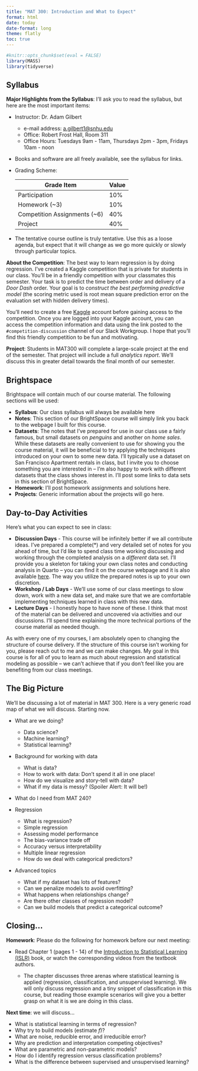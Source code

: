```yaml
---
title: "MAT 300: Introduction and What to Expect"
format: html
date: today
date-format: long
theme: flatly
toc: true
---
```


```r
#knitr::opts_chunk$set(eval = FALSE)
library(MASS)
library(tidyverse)
```

## Syllabus

**Major Highlights from the Syllabus**: I'll ask you to read the syllabus, but here are the most important items:

  + Instructor: Dr. Adam Gilbert
  
    + e-mail address: [a.gilbert1@snhu.edu](mailto:a.gilbert1@snhu.edu)
    + Office: Robert Frost Hall, Room 311
    + Office Hours: Tuesdays 9am - 11am, Thursdays 2pm - 3pm, Fridays 10am - noon
  
  + Books and software are all freely available, see the syllabus for links.
  + Grading Scheme:
  <center> 
  Grade Item                     | Value
  -------------------------------|-----------
  Participation                  | 10%
  Homework (~3)                  | 10%
  Competition Assignments (~6)   | 40%
  Project                        | 40%
  </center>
  
  + The tentative course outline is truly tentative. Use this as a loose agenda, but expect that it will change as we go more quickly or slowly through particular topics.

**About the Competition**: The best way to learn regression is by doing regression. I've created a Kaggle competition that is private for students in our class. You'll be in a friendly competition with your classmates this semester. Your task is to predict the time between order and delivery of a *Door Dash* order. Your goal is to *construct the best performing predictive model* (the scoring metric used is root mean square prediction error on the evaluation set with hidden delivery times).

You'll need to create a free [Kaggle](https://www.kaggle.com) account before gaining access to the competition. Once you are logged into your Kaggle account, you can access the competition information and data using the link posted to the `#competition-discussion` channel of our Slack Workgroup. I hope that you'll find this friendly competition to be fun and motivating.

**Project**: Students in MAT300 will complete a large-scale project at the end of the semester. That project will include a full *analytics report*. We'll discuss this in greater detail towards the final month of our semester.


## Brightspace

Brightspace will contain much of our course material. The following sections will be used:

  + **Syllabus**: Our class syllabus will always be available here
  + **Notes**: This section of our BrightSpace course will simply link you back to the webpage I built for this course.
  + **Datasets**: The notes that I've prepared for use in our class use a fairly famous, but small datasets on *penguins* and another on *home sales*. While these datasets are really convenient to use for showing you the course material, it will be beneficial to try applying the techniques introduced on your own to some new data. I'll typically use a dataset on San Francisco Apartment rentals in class, but I invite you to choose something you are interested in -- I'm also happy to work with different datasets that the class shows interest in. I'll post some links to data sets in this section of BrightSpace.
  + **Homework**: I'll post homework assignments and solutions here.
  + **Projects**: Generic information about the projects will go here.

## Day-to-Day Activities

Here's what you can expect to see in class:

  + **Discussion Days** - This course will be infinitely better if we all contribute ideas. I've prepared a complete(\*) and very detailed set of notes for you ahead of time, but I'd like to spend class time working discussing and working through the completed analysis on a *different* data set. I'll provide you a skeleton for taking your own class notes and conducting analysis in Quarto -- you can find it on the course webpage and it is also available [here](https://agmath.github.io/RegressionCourse/StudentNotesTemplate.qmd). The way you utilize the prepared notes is up to your own discretion.
  + **Workshop / Lab Days** - We'll use some of our class meetings to slow down, work with a new data set, and make sure that we are comfortable implementing techniques learned in class with this new data.
  + **Lecture Days** - I honestly hope to have none of these. I think that most of the material can be delivered and uncovered via activities and our discussions. I'll spend time explaining the more technical portions of the course material as needed though.

As with every one of my courses, I am absolutely open to changing the structure of course delivery. If the structure of this course isn't working for you, please reach out to me and we can make changes. My goal in this course is for all of you to learn as much about regression and statistical modeling as possible -- we can't achieve that if you don't feel like you are benefiting from our class meetings.

## The Big Picture

We'll be discussing a lot of material in MAT 300. Here is a very generic road map of what we will discuss. Starting now.

  + What are we doing?
  
    + Data science?
    + Machine learning?
    + Statistical learning?
    
  + Background for working with data
  
    + What is data?
    + How to work with data: Don't spend it all in one place!
    + How do we visualize and story-tell with data?
    + What if my data is messy? (Spoiler Alert: It will be!)
    
  + What do I need from MAT 240?
  + Regression
  
    + What is regression?
    + Simple regression
    + Assessing model performance
    + The bias-variance trade off
    + Accuracy versus interpretability
    + Multiple linear regression
    + How do we deal with categorical predictors?
  
  + Advanced topics
  
    + What if my dataset has lots of features?
    + Can we penalize models to avoid overfitting?
    + What happens when relationships change?
    + Are there other classes of regression model?
    + Can we build models that predict a categorical outcome?

## Closing...

**Homework**: Please do the following for homework before our next meeting:

  + Read Chapter 1 (pages 1 - 14) of the [Introduction to Statistical Learning (ISLR)](https://hastie.su.domains/ISLR2/ISLRv2_website.pdf) book, or watch the corresponding videos from the textbook authors.
  
    + The chapter discusses three arenas where statistical learning is applied (regression, classification, and unsupervised learning). We will only discuss regression and a tiny snippet of classification in this course, but reading those example scenarios will give you a better grasp on what it is we are doing in this class.

**Next time**: we will discuss...
  
  + What is statistical learning in terms of regression?
  + Why try to build models (estimate $f$)?
  + What are noise, reducible error, and irreducible error?
  + Why are prediction and interpretation competing objectives?
  + What are parametric and non-parametric models?
  + How do I identify regression versus classification problems?
  + What is the difference between supervised and unsupervised learning?